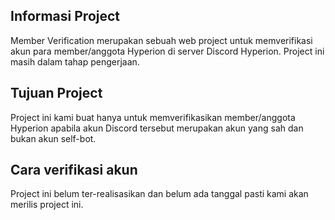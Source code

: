## Informasi Project
Member Verification merupakan sebuah web project untuk memverifikasi akun para member/anggota Hyperion di server Discord Hyperion. Project ini masih dalam tahap pengerjaan.

## Tujuan Project
Project ini kami buat hanya untuk memverifikasikan member/anggota Hyperion apabila akun Discord tersebut merupakan akun yang sah dan bukan akun self-bot.

## Cara verifikasi akun
Project ini belum ter-realisasikan dan belum ada tanggal pasti kami akan merilis project ini.
